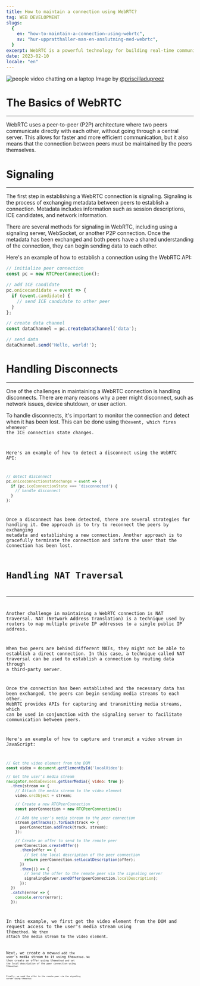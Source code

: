 ```yaml
---
title: How to maintain a connection using WebRTC?
tag: WEB DEVELOPMENT
slugs:
  {
    en: "how-to-maintain-a-connection-using-webrtc",
    sv: "hur-uppratthaller-man-en-anslutning-med-webrtc",
  }
excerpt: WebRTC is a powerful technology for building real-time communication apps. One of the key challenges in using WebRTC is maintaining a stable connection between peers. In this post, we'll explore strategies for maintaining a connection using WebRTC.
date: 2023-02-10
locale: "en"
---
```


![people video chatting on a laptop](https://images.unsplash.com/photo-1523240795612-9a054b0db644?ixlib=rb-4.0.3&ixid=MnwxMjA3fDB8MHxwaG90by1wYWdlfHx8fGVufDB8fHx8&auto=format&fit=crop&w=2670&q=80)
Image by [@priscilladupreez](https://unsplash.com/@priscilladupreez)

# The Basics of WebRTC

---

WebRTC uses a peer-to-peer (P2P) architecture where two peers communicate directly with each other, without going through a central server. This allows for faster and more efficient communication, but it also means that the connection between peers must be maintained by the peers themselves.

# Signaling

---

The first step in establishing a WebRTC connection is signaling. Signaling is the process of exchanging metadata between peers to establish a connection. Metadata includes information such as session descriptions, ICE candidates, and network information.

There are several methods for signaling in WebRTC, including using a signaling server, WebSocket, or another P2P connection. Once the metadata has been exchanged and both peers have a shared understanding of the connection, they can begin sending data to each other.

Here's an example of how to establish a connection using the WebRTC API:

```Javascript
// initialize peer connection
const pc = new RTCPeerConnection();

// add ICE candidate
pc.onicecandidate = event => {
  if (event.candidate) {
    // send ICE candidate to other peer
  }
};

// create data channel
const dataChannel = pc.createDataChannel('data');

// send data
dataChannel.send('Hello, world!');
```

# Handling Disconnects

---

One of the challenges in maintaining a WebRTC connection is handling disconnects. There are many reasons why a peer might disconnect, such as network issues, device shutdown, or user action.

To handle disconnects, it's important to monitor the connection and detect when it has been lost. This can be done using the<Code code="oniceconnectionstatechange"/>event, which fires whenever the ICE connection state changes.

Here's an example of how to detect a disconnect using the WebRTC API:

```Javascript
// detect disconnect
pc.oniceconnectionstatechange = event => {
  if (pc.iceConnectionState === 'disconnected') {
    // handle disconnect
  }
};
```

Once a disconnect has been detected, there are several strategies for handling it. One approach is to try to reconnect the peers by exchanging metadata and establishing a new connection. Another approach is to gracefully terminate the connection and inform the user that the connection has been lost.

# Handling NAT Traversal

---

Another challenge in maintaining a WebRTC connection is NAT traversal. NAT (Network Address Translation) is a technique used by routers to map multiple private IP addresses to a single public IP address.

When two peers are behind different NATs, they might not be able to establish a direct connection. In this case, a technique called NAT traversal can be used to establish a connection by routing data through a third-party server.

Once the connection has been established and the necessary data has been exchanged, the peers can begin sending media streams to each other. WebRTC provides APIs for capturing and transmitting media streams, which can be used in conjunction with the signaling server to facilitate communication between peers.

Here's an example of how to capture and transmit a video stream in JavaScript:

```Javascript
// Get the video element from the DOM
const video = document.getElementById('localVideo');

// Get the user's media stream
navigator.mediaDevices.getUserMedia({ video: true })
  .then(stream => {
    // Attach the media stream to the video element
    video.srcObject = stream;

    // Create a new RTCPeerConnection
    const peerConnection = new RTCPeerConnection();

    // Add the user's media stream to the peer connection
    stream.getTracks().forEach(track => {
      peerConnection.addTrack(track, stream);
    });

    // Create an offer to send to the remote peer
    peerConnection.createOffer()
      .then(offer => {
        // Set the local description of the peer connection
        return peerConnection.setLocalDescription(offer);
      })
      .then(() => {
        // Send the offer to the remote peer via the signaling server
        signalingServer.sendOffer(peerConnection.localDescription);
      });
  })
  .catch(error => {
    console.error(error);
  });
```

In this example, we first get the video element from the DOM and request access to the user's media stream using the<Code code="navigator.mediaDevices.getUserMedia()"/>method. We then attach the media stream to the video element.

Next, we create a new<Code code="RTCPeerConnection"/>and add the user's media stream to it using the<Code code="addTrack()"/>method. We then create an offer using the<Code code="createOffer()"/>method and set the local description of the peer connection using the<Code code="setLocalDescription()"/>method.

Finally, we send the offer to the remote peer via the signaling server using the<Code code="sendOffer()"/>method.
